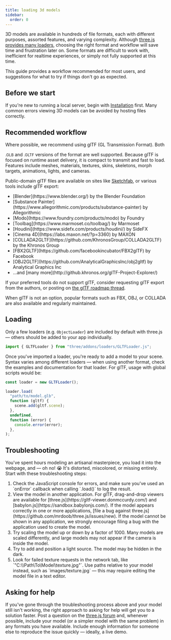 ```yaml
---
title: loading 3d models
sidebar:
  order: 0
---
```


3D models are available in hundreds of file formats, each with different
purposes, assorted features, and varying complexity. Although
[
three.js provides many loaders](https://github.com/mrdoob/three.js/tree/dev/examples/jsm/loaders), choosing the right format and
workflow will save time and frustration later on. Some formats are
difficult to work with, inefficient for realtime experiences, or simply not
fully supported at this time.

This guide provides a workflow recommended for most users, and suggestions
for what to try if things don't go as expected.

## Before we start

If you're new to running a local server, begin with
[Installation](installation.html)
first. Many common errors viewing 3D models can be avoided by hosting files
correctly.

## Recommended workflow

Where possible, we recommend using glTF (GL Transmission Format). Both

<small>.GLB</small> and <small>.GLTF</small> versions of the format are well
supported. Because glTF is focused on runtime asset delivery, it is compact to
transmit and fast to load. Features include meshes, materials, textures, skins,
skeletons, morph targets, animations, lights, and cameras.

Public-domain glTF files are available on sites like
[
Sketchfab](https://sketchfab.com/models?features=downloadable&sort_by=-likeCount&type=models), or various tools include glTF export:

<ul>
  <li>[Blender](https://www.blender.org/) by the Blender Foundation</li>
  <li>
    [Substance
    Painter](https://www.allegorithmic.com/products/substance-painter) by
    Allegorithmic
  </li>
  <li>[Modo](https://www.foundry.com/products/modo) by Foundry</li>
  <li>[Toolbag](https://www.marmoset.co/toolbag/) by Marmoset</li>
  <li>[Houdini](https://www.sidefx.com/products/houdini/) by SideFX</li>
  <li>[Cinema 4D](https://labs.maxon.net/?p=3360) by MAXON</li>
  <li>
    [COLLADA2GLTF](https://github.com/KhronosGroup/COLLADA2GLTF) by the Khronos
    Group
  </li>
  <li>[FBX2GLTF](https://github.com/facebookincubator/FBX2glTF) by Facebook</li>
  <li>
    [OBJ2GLTF](https://github.com/AnalyticalGraphicsInc/obj2gltf) by Analytical
    Graphics Inc
  </li>
  <li>
    &hellip;and [many more](http://github.khronos.org/glTF-Project-Explorer/)
  </li>
</ul>

If your preferred tools do not support glTF, consider requesting glTF
export from the authors, or posting on
[the glTF roadmap thread](https://github.com/KhronosGroup/glTF/issues/1051).

When glTF is not an option, popular formats such as FBX, OBJ, or COLLADA
are also available and regularly maintained.

## Loading

Only a few loaders (e.g. `ObjectLoader`) are included by default with
three.js — others should be added to your app individually.

```js
import { GLTFLoader } from "three/addons/loaders/GLTFLoader.js";
```

Once you've imported a loader, you're ready to add a model to your scene. Syntax varies among
different loaders — when using another format, check the examples and documentation for that
loader. For glTF, usage with global scripts would be:

```js
const loader = new GLTFLoader();

loader.load(
  "path/to/model.glb",
  function (gltf) {
    scene.add(gltf.scene);
  },
  undefined,
  function (error) {
    console.error(error);
  },
);
```

## Troubleshooting

You've spent hours modeling an artisanal masterpiece, you load it into
the webpage, and — oh no! 😭 It's distorted, miscolored, or missing entirely.
Start with these troubleshooting steps:

<ol>
  <li>
    Check the JavaScript console for errors, and make sure you've used an
    `onError` callback when calling `.load()` to log the result.
  </li>
  <li>
    View the model in another application. For glTF, drag-and-drop viewers are
    available for [three.js](https://gltf-viewer.donmccurdy.com/) and
    [babylon.js](https://sandbox.babylonjs.com/). If the model appears correctly
    in one or more applications, [file a bug against
    three.js](https://github.com/mrdoob/three.js/issues/new). If the model
    cannot be shown in any application, we strongly encourage filing a bug with
    the application used to create the model.
  </li>
  <li>
    Try scaling the model up or down by a factor of 1000. Many models are scaled
    differently, and large models may not appear if the camera is inside the
    model.
  </li>
  <li>
    Try to add and position a light source. The model may be hidden in the dark.
  </li>
  <li>
    Look for failed texture requests in the network tab, like
    `"C:\\Path\To\Model\texture.jpg"`. Use paths relative to your model instead,
    such as `images/texture.jpg` — this may require editing the model file in a
    text editor.
  </li>
</ol>

## Asking for help

If you've gone through the troubleshooting process above and your model
still isn't working, the right approach to asking for help will get you to
a solution faster. Post a question on the
[three.js forum](https://discourse.threejs.org/) and, whenever possible,
include your model (or a simpler model with the same problem) in any formats
you have available. Include enough information for someone else to reproduce
the issue quickly — ideally, a live demo.
